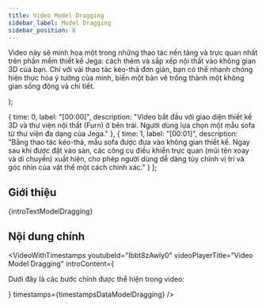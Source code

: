 ```yaml
---
title: Video Model Dragging
sidebar_label: Model Dragging
sidebar_position: 8
---
```



  <p>
    Video này sẽ minh họa một trong những thao tác nền tảng và trực quan nhất trên phần mềm thiết kế Jega: cách thêm và sắp xếp nội thất vào không gian 3D của bạn. Chỉ với vài thao tác kéo-thả đơn giản, bạn có thể nhanh chóng hiện thực hóa ý tưởng của mình, biến một bản vẽ trống thành một không gian sống động và chi tiết.
  </p>
);

  { time: 0, label: "[00:00]", description: "Video bắt đầu với giao diện thiết kế 3D và thư viện nội thất (Furn) ở bên trái. Người dùng lựa chọn một mẫu sofa từ thư viện đa dạng của Jega." },
  { time: 1, label: "[00:01]", description: "Bằng thao tác kéo-thả, mẫu sofa được đưa vào không gian thiết kế. Ngay sau khi được đặt vào sàn, các công cụ điều khiển trực quan (mũi tên xoay và di chuyển) xuất hiện, cho phép người dùng dễ dàng tùy chỉnh vị trí và góc nhìn của vật thể một cách chính xác." }
];

## Giới thiệu

{introTextModelDragging}

## Nội dung chính

<VideoWithTimestamps
  youtubeId="Ibbt8zAwly0"
  videoPlayerTitle="Video Model Dragging"
  introContent={<p>Dưới đây là các bước chính được thể hiện trong video:</p>}
  timestamps={timestampsDataModelDragging}
/>
